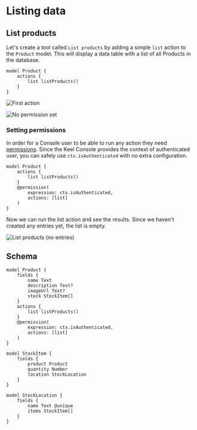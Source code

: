 # Listing data

## List products
Let's create a tool called `List products` by adding a simple `list` action to the `Product` model. This will display a data table with a list of all Products in the database.
```keel {2-4}
model Product {
    actions {
        list listProducts()
    }
}
```
![First action](/internal-tools-tutorial-first-action.png)

![No permission set](/internal-tools-tutorial-no-permission.png)

### Setting permissions
In order for a Console user to be able to run any action they need [permissions](/permissions). Since the Keel Console provides the context of authenticated user, you can safely use `ctx.isAuthenticated` with no extra configuration.

```keel {5-8}
model Product {
    actions {
        list listProducts()
    }
    @permission(
        expression: ctx.isAuthenticated,
        actions: [list]
    )
}
```

Now we can run the list action and see the results. Since we haven't created any entries yet, the list is empty.

![List products (no entries)](/internal-tools-tutorial-list-no-products.png)

## Schema

```keel filename="schema.keel" {8-14}
model Product {
    fields {
        name Text
        description Text?
        imageUrl Text?
        stock StockItem[]
    }
    actions {
        list listProducts()
    }
    @permission(
        expression: ctx.isAuthenticated,
        actions: [list]
    )
}

model StockItem {
    fields {
        product Product
        quantity Number
        location StockLocation
    }
}

model StockLocation {
    fields {
        name Text @unique
        items StockItem[]
    }
}
```
